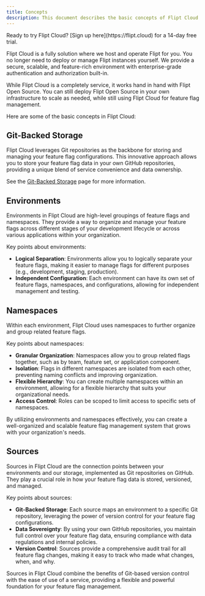 ```yaml
---
title: Concepts
description: This document describes the basic concepts of Flipt Cloud.
---
```


<Info>
  Ready to try Flipt Cloud? [Sign up here](https://flipt.cloud) for a 14-day
  free trial.
</Info>

Flipt Cloud is a fully solution where we host and operate Flipt for you. You no longer need to deploy or manage Flipt instances yourself. We provide a secure, scalable, and feature-rich environment with enterprise-grade authentication and authorization built-in.

While Flipt Cloud is a completely service, it works hand in hand with Flipt Open Source. You can still deploy Flipt Open Source in your own infrastructure to scale as needed, while still using Flipt Cloud for feature flag management.

Here are some of the basic concepts in Flipt Cloud:

## Git-Backed Storage

Flipt Cloud leverages Git repositories as the backbone for storing and managing your feature flag configurations. This innovative approach allows you to store your feature flag data in your own GitHub repositories, providing a unique blend of service convenience and data ownership.

See the [Git-Backed Storage](/cloud/features/git-backed-storage) page for more information.

## Environments

Environments in Flipt Cloud are high-level groupings of feature flags and namespaces. They provide a way to organize and manage your feature flags across different stages of your development lifecycle or across various applications within your organization.

Key points about environments:

- **Logical Separation**: Environments allow you to logically separate your feature flags, making it easier to manage flags for different purposes (e.g., development, staging, production).
- **Independent Configuration**: Each environment can have its own set of feature flags, namespaces, and configurations, allowing for independent management and testing.

## Namespaces

Within each environment, Flipt Cloud uses namespaces to further organize and group related feature flags.

Key points about namespaces:

- **Granular Organization**: Namespaces allow you to group related flags together, such as by team, feature set, or application component.
- **Isolation**: Flags in different namespaces are isolated from each other, preventing naming conflicts and improving organization.
- **Flexible Hierarchy**: You can create multiple namespaces within an environment, allowing for a flexible hierarchy that suits your organizational needs.
- **Access Control**: Roles can be scoped to limit access to specific sets of namespaces.

By utilizing environments and namespaces effectively, you can create a well-organized and scalable feature flag management system that grows with your organization's needs.

## Sources

Sources in Flipt Cloud are the connection points between your environments and our storage, implemented as Git repositories on GitHub. They play a crucial role in how your feature flag data is stored, versioned, and managed.

Key points about sources:

- **Git-Backed Storage**: Each source maps an environment to a specific Git repository, leveraging the power of version control for your feature flag configurations.
- **Data Sovereignty**: By using your own GitHub repositories, you maintain full control over your feature flag data, ensuring compliance with data regulations and internal policies.
- **Version Control**: Sources provide a comprehensive audit trail for all feature flag changes, making it easy to track who made what changes, when, and why.

Sources in Flipt Cloud combine the benefits of Git-based version control with the ease of use of a service, providing a flexible and powerful foundation for your feature flag management.

